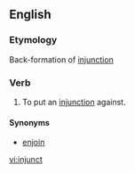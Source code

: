 ==English==

===Etymology===
Back-formation of [[injunction]]

===Verb===
{{en-verb}}

# {{context|legal|transitive}} To put an [[injunction]] against.

====Synonyms====
*[[enjoin]]

[[vi:injunct]]